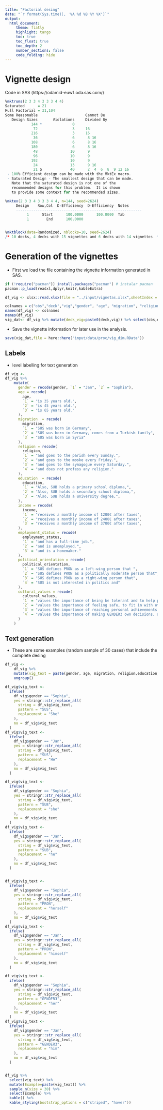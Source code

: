 ```yaml
---
title: "Factorial desing"
date: "`r format(Sys.time(), '%A %d %B %Y %X')`"
output: 
  html_document:
     theme: flatly
     highlight: tango
     toc: true
     toc_float: true
     toc_depth: 2
     number_sections: false
     code_folding: hide
---
```

# Vignette design

Code in SAS (https://odamid-euw1.oda.sas.com/)

```r
%mktruns(2 3 3 4 3 3 3 4 4)
Saturated      = 21                                       
Full Factorial = 31,104                                   
Some Reasonable                      Cannot Be            
   Design Sizes       Violations     Divided By           
            144 *              0                          
             72                3     16                   
            216                3     16                   
             36                6      8 16                
            108                6      8 16                
            180                6      8 16                
             48               10      9                   
             96               10      9                   
            192               10      9                   
             24               13      9 16                
             21 S             40      2  4  6  8  9 12 16 
 - 100% Efficient design can be made with the MktEx macro.
 - Saturated Design - The smallest design that can be made.
   Note that the saturated design is not one of the       
   recommended designs for this problem.  It is shown     
   to provide some context for the recommended sizes.     

```

```r
%mktex(2 3 3 4 3 3 3 4 4, n=144, seed=2624)
     Design    Row,Col  D-Efficiency  D-Efficiency  Notes                                    
     ----------------------------------------------------------                              
          1      Start      100.0000      100.0000  Tab                                      
          1        End      100.0000                                                         


%mktblock(data=Randomized, nblocks=10, seed=2624)
/* 10 decks, 4 decks with 15 vignettes and 6 decks with 14 vignettes  */
```

# Generation of the vignettes

- First we load the file containing the vignette information generated in SAS.

```r
if (!require("pacman")) install.packages("pacman") # instalar pacman
pacman::p_load(readxl,dplyr,knitr,kableExtra)

df_vig <- xlsx::read.xlsx(file = "../input/vignetas.xlsx",sheetIndex = 1)

colnames = c("obs","deck","vig","gender", "age", "migration", "religion", "education", "employment_status", "income", "political_orientation", "cultural_values")
names(df_vig) <- colnames
names(df_vig)
vig_dat<- df_vig %>% mutate(deck_vig=paste0(deck,vig)) %>% select(obs,deck,vig,deck_vig,everything())
```
- Save the vignette information for later use in the analysis.

```r
save(vig_dat,file = here::here("input/data/proc/vig_dim.RData"))
```


## Labels

-  level labelling for text generation

```r
df_vig <- 
df_vig %>% 
    mutate(
      gender = recode(gender, `1` = "Jan", `2` = "Sophia"),
      age = recode(
        age,
        `1` = "is 35 years old.",
        `2` = "is 45 years old.",
        `3` = "is 65 years old."
      ),
      migration  = recode(
        migration,
        `1` = "SUS was born in Germany",
        `2` = "SUS was born in Germany, comes from a Turkish family",
        `3` = "SUS was born in Syria"
      ),
      religion = recode(
        religion,
        `1` = "and goes to the parish every Sunday.",
        `2` = "and goes to the moske every Friday.",
        `3` = "and goes to the synagogue every Saturday.",
        `4` = "and does not profess any religion."
      ),
      education  = recode(
        education,
        `1` = "Also, SUB holds a primary school diploma,",
        `2` = "Also, SUB holds a secondary school diploma,",
        `3` = "Also, SUB holds a university degree,",
      ),
      income = recode(
        income,
        `1` = "receives a monthly income of 1200€ after taxes",
        `2` = "receives a monthly income of 2400€ after taxes",
        `3` = "receives a monthly income of 3700€ after taxes",
      ),
      employment_status = recode(
        employment_status,
        `1` = "and has a full-time job.",
        `2` = "and is unemployed.",
        `3` = "and is a homemaker."
      ),
      political_orientation = recode(
        political_orientation,
        `1` = "SUS defines PRON as a left-wing person that ",
        `2` = "SUS defines PRON as a politically moderate person that",
        `3` = "SUS defines PRON as a right-wing person that",
        `4` = "SUS is not interested in politics and"
      ),
      cultural_values = recode(
        cultural_values,
        `1` = "values the importance of being be tolerant and to help people around GENDER3",
        `2` = "values the importance of feeling safe, to fit in with others and to respect traditions.",
        `3` = "values the importance of reaching personal achievements and to be in charge",
        `4` = "values the importance of making GENDER3 own decisions, and to live a fun and adventurous life."
      )      
    )

```

## Text generation

- These are some examples (random sample of 30 cases) that include the complete desing

```r
df_vig <- 
    df_vig %>% 
    mutate(vig_text = paste(gender, age, migration, religion,education, income, employment_status,political_orientation,cultural_values)) %>% 
    ungroup()

df_vig$vig_text <-
  ifelse(
    df_vig$gender == "Sophia",
    yes = stringr::str_replace_all(
      string = df_vig$vig_text,
      pattern = "SUS",
      replacement = "She"
    ),
    no = df_vig$vig_text
  )
df_vig$vig_text <-
  ifelse(
    df_vig$gender == "Jan",
    yes = stringr::str_replace_all(
      string = df_vig$vig_text,
      pattern = "SUS",
      replacement = "He"
    ),
    no = df_vig$vig_text
  )

df_vig$vig_text <-
  ifelse(
    df_vig$gender == "Sophia",
    yes = stringr::str_replace_all(
      string = df_vig$vig_text,
      pattern = "SUB",
      replacement = "she"
    ),
    no = df_vig$vig_text
  )
df_vig$vig_text <-
  ifelse(
    df_vig$gender == "Jan",
    yes = stringr::str_replace_all(
      string = df_vig$vig_text,
      pattern = "SUB",
      replacement = "he"
    ),
    no = df_vig$vig_text
  )


df_vig$vig_text <-
  ifelse(
    df_vig$gender == "Sophia",
    yes = stringr::str_replace_all(
      string = df_vig$vig_text,
      pattern = "PRON",
      replacement = "herself"
    ),
    no = df_vig$vig_text
  )
df_vig$vig_text <-
  ifelse(
    df_vig$gender == "Jan",
    yes = stringr::str_replace_all(
      string = df_vig$vig_text,
      pattern = "PRON",
      replacement = "himself"
    ),
    no = df_vig$vig_text
  )

df_vig$vig_text <-
  ifelse(
    df_vig$gender == "Sophia",
    yes = stringr::str_replace_all(
      string = df_vig$vig_text,
      pattern = "GENDER3",
      replacement = "her"
    ),
    no = df_vig$vig_text
  )
df_vig$vig_text <-
  ifelse(
    df_vig$gender == "Jan",
    yes = stringr::str_replace_all(
      string = df_vig$vig_text,
      pattern = "GENDER3",
      replacement = "him"
    ),
    no = df_vig$vig_text
  )


df_vig %>% 
  select(vig_text) %>% 
  mutate(Example=paste(vig_text)) %>% 
  sample_n(size = 30) %>% 
  select(Example) %>% 
  kable() %>% 
  kable_styling(bootstrap_options = c("striped", "hover"))
```

